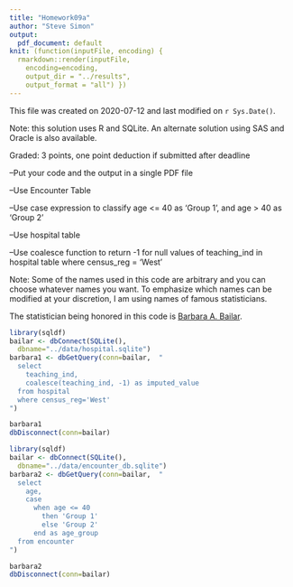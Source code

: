 ```yaml
---
title: "Homework09a"
author: "Steve Simon"
output:
  pdf_document: default
knit: (function(inputFile, encoding) {
  rmarkdown::render(inputFile, 
    encoding=encoding,
    output_dir = "../results", 
    output_format = "all") })  
---
```


This file was created on 2020-07-12 and last modified on `r Sys.Date()`.

Note: this solution uses R and SQLite. An alternate solution using SAS and Oracle is also available.

Graded: 3 points, one point deduction if submitted after deadline

–Put your code and the output in a single PDF file

–Use Encounter Table

–Use case expression to classify age <= 40 as ‘Group 1’, and age > 40 as ‘Group 2’ 

 

–Use hospital table

–Use coalesce function to return -1 for null values of teaching_ind in hospital table where census_reg = ‘West’

Note: Some of the names used in this code are arbitrary and you can choose whatever names you want. To emphasize which names can be modified at your discretion, I am using names of famous statisticians.

The statistician being honored in this code is [Barbara A. Bailar](https://en.wikipedia.org/wiki/Barbara_A._Bailar).

```r
library(sqldf)
bailar <- dbConnect(SQLite(),
  dbname="../data/hospital.sqlite")
barbara1 <- dbGetQuery(conn=bailar,  "
  select 
    teaching_ind,
    coalesce(teaching_ind, -1) as imputed_value
  from hospital
  where census_reg='West'
")

barbara1
dbDisconnect(conn=bailar)
```

```r
library(sqldf)
bailar <- dbConnect(SQLite(),
  dbname="../data/encounter_db.sqlite")
barbara2 <- dbGetQuery(conn=bailar,  "
  select 
    age,
    case 
      when age <= 40
        then 'Group 1'
        else 'Group 2'
      end as age_group
  from encounter
")

barbara2
dbDisconnect(conn=bailar)
```


